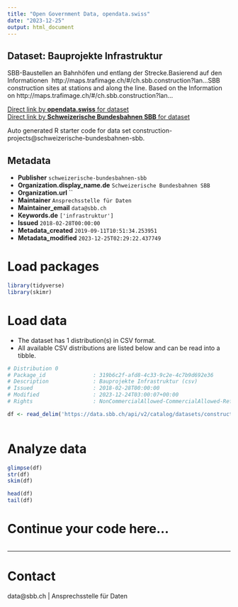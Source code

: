 ```yaml
---
title: "Open Government Data, opendata.swiss"
date: "2023-12-25"
output: html_document
---
```


## Dataset: Bauprojekte Infrastruktur

SBB-Baustellen an Bahnhöfen und entlang der Strecke.Basierend auf den Informationen  http://maps.trafimage.ch/#/ch.sbb.construction?lan...SBB construction sites at stations and along the line.
Based on the Information on http://maps.trafimage.ch/#/ch.sbb.construction?lan...

[Direct link by **opendata.swiss** for dataset](https://opendata.swiss/de/dataset/bauprojekte-infrastruktur)<br>
[Direct link by **Schweizerische Bundesbahnen SBB** for dataset](https://data.sbb.ch/explore/dataset/construction-projects/)

Auto generated R starter code for data set construction-projects@schweizerische-bundesbahnen-sbb.

## Metadata

- **Publisher** `schweizerische-bundesbahnen-sbb`
- **Organization.display_name.de** `Schweizerische Bundesbahnen SBB`
- **Organization.url** ``
- **Maintainer** `Ansprechsstelle für Daten`
- **Maintainer_email** `data@sbb.ch`
- **Keywords.de** `['infrastruktur']`
- **Issued** `2018-02-28T00:00:00`
- **Metadata_created** `2019-09-11T10:51:34.253951`
- **Metadata_modified** `2023-12-25T02:29:22.437749`


# Load packages

```r

library(tidyverse)
library(skimr)

```

# Load data

-   The dataset has 1 distribution(s) in CSV format.
-   All available CSV distributions are listed below and can be read into a tibble.

```r

# Distribution 0
# Package_id               : 319b6c2f-afd8-4c33-9c2e-4c7b9d692e36
# Description              : Bauprojekte Infrastruktur (csv)
# Issued                   : 2018-02-28T00:00:00
# Modified                 : 2023-12-24T03:00:07+00:00
# Rights                   : NonCommercialAllowed-CommercialAllowed-ReferenceRequired

df <- read_delim('https://data.sbb.ch/api/v2/catalog/datasets/construction-projects/exports/csv')



```

# Analyze data

```r

glimpse(df)
str(df)
skim(df)

head(df)
tail(df)

```

# Continue your code here...

```r

```

------------------------------------------------------------------------

# Contact

data@sbb.ch | Ansprechsstelle für Daten
